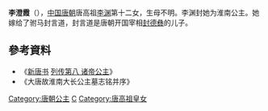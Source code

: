 {{東亞女性歷史人物
| 名稱=淮南公主
| 身份=[[唐朝|唐朝]]公主
| 畫像=
| 說明=
| 姓=李氏
| 封爵=[[公主|公主]]
| 位號=
| 封號=淮南公主
| 湯沐邑=[[淮南郡|淮南郡]]
| 出生年=622年
| 婚年=
| 逝世年=690年
| 諡號=
| 墳墓=
| 父親=唐高祖[[李渊|李渊]]
| 嫡母=[[太穆皇后|太穆皇后]]
| 母親=
| 夫=[[封言道|封言道]]
| 夫之父=[[封德彝|封德彝]]
| 夫之母=杨氏
| 夫之嫡母=
| 夫之元配=
| 夫之正室=
| 夫之繼室=
| 夫之平妻=
| 夫之側室=
| 兄弟=
| 姊妹=
| 嫡兄弟=隐太子[[李建成|李建成]]<br>太宗[[唐太宗|李世民]]<br>[[李玄霸|李玄霸]]<br>[[李元吉|李元吉]]
| 嫡姊妹=[[平阳昭公主|平阳昭公主]]
| 同胞兄弟=
| 同胞姊妹=
| 庶兄弟=
| 庶姊妹=
| 異母兄弟=
| 異母姊妹=
| 異父兄弟=
| 異父姊妹=
| 繼兄弟=
| 繼姊妹=
| 子=
| 女=
| 養子=
| 養女=
| 繼子=
| 繼女=
| 注釋=
|}}

'''李澄霞'''（{{bd|622年||690年|3月4日|catIdx=L}}），[[中国|中国]][[唐朝|唐朝]]唐高祖[[李渊|李渊]]第十二女，生母不明。李渊封她为淮南公主。她嫁给了驸马封言道，封言道是唐朝开国宰相[[封德彝|封德彝]]的儿子。

==參考資料==
*《[[新唐书|新唐书]] [[s:新唐書/卷083|列传第八 诸帝公主]]》
*《大唐故淮南大长公主墓志铭并序》
{{唐高祖皇室}}
[[Category:唐朝公主|Category:唐朝公主]]
[[Category:李姓|C]]
[[Category:唐高祖皇女|Category:唐高祖皇女]]